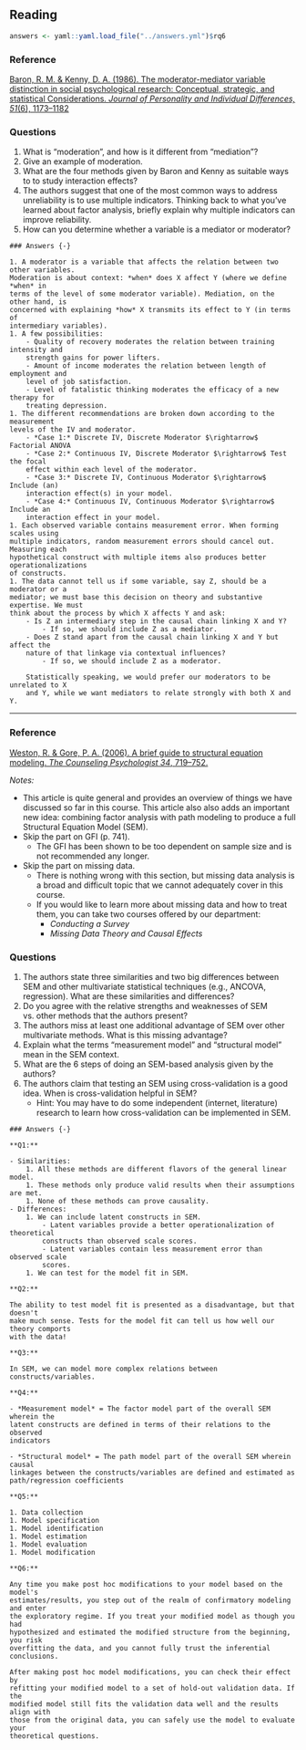 ## Reading

```{r include = FALSE}
answers <- yaml::yaml.load_file("../answers.yml")$rq6
```

### Reference {-}

[
Baron, R. M. & Kenny, D. A. (1986). The moderator-mediator variable distinction 
in social psychological research: Conceptual, strategic, and statistical 
Considerations. *Journal of Personality and Individual Differences, 51*(6), 
1173--1182
](https://doi.org/10.1037//0022-3514.51.6.1173)

### Questions {-}

1. What is "moderation", and how is it different from "mediation"? 
1. Give an example of moderation.
1. What are the four methods given by Baron and Kenny as suitable ways to to 
study interaction effects?  
1. The authors suggest that one of the most common ways to address unreliability
is to use multiple indicators. Thinking back to what you've learned about factor 
analysis, briefly explain why multiple indicators can improve reliability.
1. How can you determine whether a variable is a mediator or moderator? 

```{asis, echo = answers}
### Answers {-}

1. A moderator is a variable that affects the relation between two other variables. 
Moderation is about context: *when* does X affect Y (where we define *when* in 
terms of the level of some moderator variable). Mediation, on the other hand, is 
concerned with explaining *how* X transmits its effect to Y (in terms of 
intermediary variables).
1. A few possibilities:
    - Quality of recovery moderates the relation between training intensity and 
    strength gains for power lifters.
    - Amount of income moderates the relation between length of employment and 
    level of job satisfaction.
    - Level of fatalistic thinking moderates the efficacy of a new therapy for 
    treating depression.
1. The different recommendations are broken down according to the measurement
levels of the IV and moderator.
    - *Case 1:* Discrete IV, Discrete Moderator $\rightarrow$ Factorial ANOVA
    - *Case 2:* Continuous IV, Discrete Moderator $\rightarrow$ Test the focal
    effect within each level of the moderator.
    - *Case 3:* Discrete IV, Continuous Moderator $\rightarrow$ Include (an) 
    interaction effect(s) in your model.
    - *Case 4:* Continuous IV, Continuous Moderator $\rightarrow$ Include an 
    interaction effect in your model.
1. Each observed variable contains measurement error. When forming scales using 
multiple indicators, random measurement errors should cancel out. Measuring each
hypothetical construct with multiple items also produces better operationalizations 
of constructs.
1. The data cannot tell us if some variable, say Z, should be a moderator or a 
mediator; we must base this decision on theory and substantive expertise. We must 
think about the process by which X affects Y and ask: 
    - Is Z an intermediary step in the causal chain linking X and Y?
        - If so, we should include Z as a mediator.
    - Does Z stand apart from the causal chain linking X and Y but affect the
    nature of that linkage via contextual influences?
        - If so, we should include Z as a moderator.
    
    Statistically speaking, we would prefer our moderators to be unrelated to X 
    and Y, while we want mediators to relate strongly with both X and Y.
```

---

### Reference {-}

[
Weston, R. & Gore, P. A. (2006). A brief guide to structural equation modeling.
*The Counseling Psychologist 34*, 719--752.
](http://tcp.sagepub.com/content/34/5/719.full.pdf+html)

*Notes:*

- This article is quite general and provides an overview of things we have 
discussed so far in this course. This article also also adds an important new 
idea: combining factor analysis with path modeling to produce a full Structural 
Equation Model (SEM). 
- Skip the part on GFI (p. 741).
    - The GFI has been shown to be too dependent on sample size and is not 
    recommended any longer.
- Skip the part on missing data.
    - There is nothing wrong with this section, but missing data analysis is a 
    broad and difficult topic that we cannot adequately cover in this course.
    - If you would like to learn more about missing data and how to treat them, 
    you can take two courses offered by our department:
        - *Conducting a Survey*
        - *Missing Data Theory and Causal Effects*

### Questions {-}

1. The authors state three similarities and two big differences between SEM and 
other multivariate statistical techniques (e.g., ANCOVA, regression). What are 
these similarities and differences? 
1. Do you agree with the relative strengths and weaknesses of SEM vs. other 
methods that the authors present?
1. The authors miss at least one additional advantage of SEM over other 
multivariate methods. What is this missing advantage? 
1. Explain what the terms “measurement model” and “structural model" mean in the 
SEM context.
1. What are the 6 steps of doing an SEM-based analysis given by the authors? 
1. The authors claim that testing an SEM using cross-validation is a good idea. 
When is cross-validation helpful in SEM? 
    - Hint: You may have to do some independent (internet, literature) research
    to learn how cross-validation can be implemented in SEM.

```{asis, echo = answers}
### Answers {-}

**Q1:**

- Similarities:
    1. All these methods are different flavors of the general linear model.
    1. These methods only produce valid results when their assumptions are met.
    1. None of these methods can prove causality. 
- Differences:
    1. We can include latent constructs in SEM.
        - Latent variables provide a better operationalization of theoretical 
        constructs than observed scale scores.
        - Latent variables contain less measurement error than observed scale
        scores.
    1. We can test for the model fit in SEM.

**Q2:** 

The ability to test model fit is presented as a disadvantage, but that doesn't 
make much sense. Tests for the model fit can tell us how well our theory comports 
with the data! 

**Q3:** 

In SEM, we can model more complex relations between constructs/variables.

**Q4:**

- *Measurement model* = The factor model part of the overall SEM wherein the 
latent constructs are defined in terms of their relations to the observed 
indicators
    
- *Structural model* = The path model part of the overall SEM wherein causal 
linkages between the constructs/variables are defined and estimated as
path/regression coefficients

**Q5:**

1. Data collection
1. Model specification
1. Model identification
1. Model estimation
1. Model evaluation
1. Model modification
    
**Q6:**

Any time you make post hoc modifications to your model based on the model's 
estimates/results, you step out of the realm of confirmatory modeling and enter 
the exploratory regime. If you treat your modified model as though you had 
hypothesized and estimated the modified structure from the beginning, you risk 
overfitting the data, and you cannot fully trust the inferential conclusions. 

After making post hoc model modifications, you can check their effect by 
refitting your modified model to a set of hold-out validation data. If the 
modified model still fits the validation data well and the results align with 
those from the original data, you can safely use the model to evaluate your 
theoretical questions.
```
